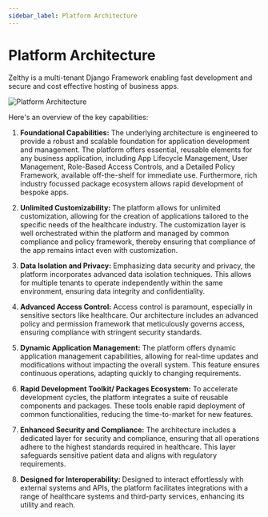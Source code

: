 ```yaml
---
sidebar_label: Platform Architecture
---
```


# Platform Architecture

Zelthy is a multi-tenant Django Framework enabling fast development and secure and cost effective hosting of business apps. 


![Platform Architecture](/img/Architecture_Diagram.png)


Here's an overview of the key capabilities:

1. <b>Foundational Capabilities:</b>
The underlying architecture is engineered to provide a robust and scalable foundation for application development and management. 
The platform offers essential, reusable elements for any business application, including App Lifecycle Management, User Management, Role-Based Access Controls, and a Detailed Policy Framework, available off-the-shelf for immediate use. Furthermore, rich industry focussed package ecosystem allows rapid development of bespoke apps. 

2. <b> Unlimited Customizability: </b>
The platform allows for unlimited customization, allowing for the creation of applications tailored to the specific needs of the healthcare industry. The customization layer is well orchestrated within the platform and managed by common compliance and policy framework, thereby ensuring that compliance of the app remains intact even with customization.

3. <b>Data Isolation and Privacy:</b> 
Emphasizing data security and privacy, the platform incorporates advanced data isolation techniques. This allows for multiple tenants to operate independently within the same environment, ensuring data integrity and confidentiality.

4. <b> Advanced Access Control:</b>
Access control is paramount, especially in sensitive sectors like healthcare. Our architecture includes an advanced policy and permission framework that meticulously governs access, ensuring compliance with stringent security standards.

5. <b> Dynamic Application Management:</b>
The platform offers dynamic application management capabilities, allowing for real-time updates and modifications without impacting the overall system. This feature ensures continuous operations, adapting quickly to changing requirements.

6. <b> Rapid Development Toolkit/ Packages Ecosystem:</b>
To accelerate development cycles, the platform integrates a suite of reusable components and packages. These tools enable rapid deployment of common functionalities, reducing the time-to-market for new features.
7. <b> Enhanced Security and Compliance:</b>
The architecture includes a dedicated layer for security and compliance, ensuring that all operations adhere to the highest standards required in healthcare. This layer safeguards sensitive patient data and aligns with regulatory requirements.

9. <b> Designed for Interoperability: </b>
Designed to interact effortlessly with external systems and APIs, the platform facilitates integrations with a range of healthcare systems and third-party services, enhancing its utility and reach.
